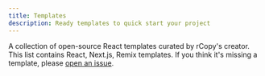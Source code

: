 ---
title: Templates
description: Ready templates to quick start your project
---

A collection of open-source React templates curated by rCopy's creator. This list contains React, Next.js, Remix templates. 
If you think it's missing a template, please [open an issue](https://github.com/mehdibha/rcopy/issues/new).

<DocsList name="templates" />